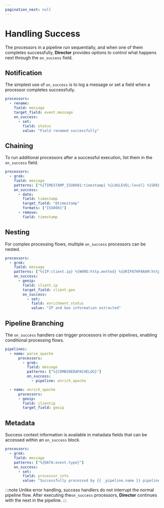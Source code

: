 ```yaml
---
pagination_next: null
---
```


# Handling Success

The processors in a pipeline run sequentially, and when one of them completes successfully, **Director** provides options to control what happens next through the `on_success` field.

## Notification

The simplest use of `on_success` is to log a message or set a field when a processor completes successfully.

```yaml
processors:
  - rename:
    field: message
    target_field: event.message
    on_success:
      - set:
        field: status
        value: "Field renamed successfully"
```

## Chaining

To run additional processors after a successful execution, list them in the `on_success` field.

```yaml
processors:
  - grok:
    field: message
    patterns: ["%{TIMESTAMP_ISO8601:timestamp} %{LOGLEVEL:level} %{GREEDYDATA:message}"]
    on_success:
      - date:
        field: timestamp
        target_field: "@timestamp"
        formats: ["ISO8601"]
      - remove:
        field: timestamp
```

## Nesting

For complex processing flows, multiple `on_success` processors can be nested.

```yaml
processors:
  - grok:
    field: message
    patterns: ["%{IP:client.ip} %{WORD:http.method} %{URIPATHPARAM:http.url}"]
    on_success:
      - geoip:
        field: client.ip
        target_field: client.geo
        on_success:
          - set:
            field: enrichment_status
            value: "IP and Geo information extracted"
```

## Pipeline Branching

The `on_success` handlers can trigger processors in other pipelines, enabling conditional processing flows.

```yaml
pipelines:
  - name: parse_apache
      processors:
        - grok:
          field: message
          patterns: ["%{COMBINEDAPACHELOG}"]
          on_success:
            - pipeline: enrich_apache

  - name: enrich_apache
      processors:
      - geoip:
        field: clientip
        target_field: geoip
```

## Metadata

Success context information is available in metadata fields that can be accessed within an `on_success` block.

```yaml
processors:
  - grok:
    field: message
    patterns: ["%{DATA:event.type}"]
    on_success:
      - set:
        field: processor_info
        value: "Successfully processed by {{ _pipeline.name }} pipeline"
```

:::note
Unlike error handling, success handlers do not interrupt the normal pipeline flow. After executing the`on_success` processors, **Director** continues with the next in the pipeline.
:::
